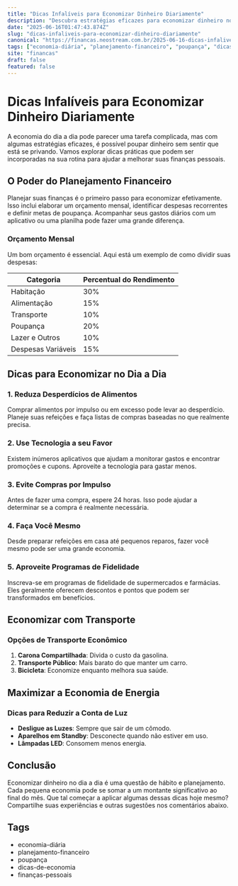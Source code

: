 ```yaml
---
title: "Dicas Infalíveis para Economizar Dinheiro Diariamente"
description: "Descubra estratégias eficazes para economizar dinheiro no dia a dia sem sacrifícios. Transforme suas finanças pessoais!"
date: "2025-06-16T01:47:43.874Z"
slug: "dicas-infaliveis-para-economizar-dinheiro-diariamente"
canonical: "https://financas.neostream.com.br/2025-06-16-dicas-infaliveis-para-economizar-dinheiro-diariamente"
tags: ["economia-diária", "planejamento-financeiro", "poupança", "dicas-de-economia", "finanças-pessoais"]
site: "financas"
draft: false
featured: false
---
```


# Dicas Infalíveis para Economizar Dinheiro Diariamente

A economia do dia a dia pode parecer uma tarefa complicada, mas com algumas estratégias eficazes, é possível poupar dinheiro sem sentir que está se privando. Vamos explorar dicas práticas que podem ser incorporadas na sua rotina para ajudar a melhorar suas finanças pessoais.

## O Poder do Planejamento Financeiro

Planejar suas finanças é o primeiro passo para economizar efetivamente. Isso inclui elaborar um orçamento mensal, identificar despesas recorrentes e definir metas de poupança. Acompanhar seus gastos diários com um aplicativo ou uma planilha pode fazer uma grande diferença.

### Orçamento Mensal

Um bom orçamento é essencial. Aqui está um exemplo de como dividir suas despesas:

| Categoria        | Percentual do Rendimento |
|------------------|--------------------------|
| Habitação        | 30%                      |
| Alimentação      | 15%                      |
| Transporte       | 10%                      |
| Poupança         | 20%                      |
| Lazer e Outros   | 10%                      |
| Despesas Variáveis | 15%                   |

## Dicas para Economizar no Dia a Dia

### 1. **Reduza Desperdícios de Alimentos**

Comprar alimentos por impulso ou em excesso pode levar ao desperdício. Planeje suas refeições e faça listas de compras baseadas no que realmente precisa.

### 2. **Use Tecnologia a seu Favor**

Existem inúmeros aplicativos que ajudam a monitorar gastos e encontrar promoções e cupons. Aproveite a tecnologia para gastar menos.

### 3. **Evite Compras por Impulso**

Antes de fazer uma compra, espere 24 horas. Isso pode ajudar a determinar se a compra é realmente necessária.

### 4. **Faça Você Mesmo**

Desde preparar refeições em casa até pequenos reparos, fazer você mesmo pode ser uma grande economia.

### 5. **Aproveite Programas de Fidelidade**

Inscreva-se em programas de fidelidade de supermercados e farmácias. Eles geralmente oferecem descontos e pontos que podem ser transformados em benefícios.

## Economizar com Transporte

### Opções de Transporte Econômico

1. **Carona Compartilhada**: Divida o custo da gasolina.
2. **Transporte Público**: Mais barato do que manter um carro.
3. **Bicicleta**: Economize enquanto melhora sua saúde.

## Maximizar a Economia de Energia

### Dicas para Reduzir a Conta de Luz

- **Desligue as Luzes**: Sempre que sair de um cômodo.
- **Aparelhos em Standby**: Desconecte quando não estiver em uso.
- **Lâmpadas LED**: Consomem menos energia.

## Conclusão

Economizar dinheiro no dia a dia é uma questão de hábito e planejamento. Cada pequena economia pode se somar a um montante significativo ao final do mês. Que tal começar a aplicar algumas dessas dicas hoje mesmo? Compartilhe suas experiências e outras sugestões nos comentários abaixo.

## Tags

- economia-diária
- planejamento-financeiro
- poupança
- dicas-de-economia
- finanças-pessoais
